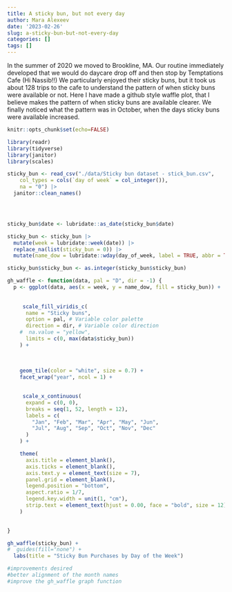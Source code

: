 ```yaml
---
title: A sticky bun, but not every day
author: Mara Alexeev
date: '2023-02-26'
slug: a-sticky-bun-but-not-every-day
categories: []
tags: []
---
```


In the summer of 2020 we moved to Brookline, MA. Our routine immediately developed that we would do daycare drop off and then stop by Temptations Cafe (Hi Nassib!!) We particularly enjoyed their sticky buns, but it took us about 128 trips to the cafe to understand the pattern of when sticky buns were available or not. Here I have made a github style waffle plot, that I believe makes the pattern of when sticky buns are available clearer. We finally noticed what the pattern was in October, when the days sticky buns were available increased.

```r
knitr::opts_chunk$set(echo=FALSE)

library(readr)
library(tidyverse)
library(janitor)
library(scales)

sticky_bun <- read_csv("./data/Sticky bun dataset - stick_bun.csv", 
    col_types = cols(`day of week` = col_integer()), 
    na = "0") |>
  janitor::clean_names()




sticky_bun$date <- lubridate::as_date(sticky_bun$date)

sticky_bun <- sticky_bun |> 
  mutate(week = lubridate::week(date)) |>
  replace_na(list(sticky_bun = 0)) |>
  mutate(name_dow = lubridate::wday(day_of_week, label = TRUE, abbr = TRUE )) 

sticky_bun$sticky_bun <- as.integer(sticky_bun$sticky_bun)
```

```r

gh_waffle <- function(data, pal = "D", dir = -1) {
  p <- ggplot(data, aes(x = week, y = name_dow, fill = sticky_bun)) +
   
    
     scale_fill_viridis_c(
      name = "Sticky buns",
      option = pal, # Variable color palette
      direction = dir, # Variable color direction
    #  na.value = "yellow",
      limits = c(0, max(data$sticky_bun))
    ) +
    
   
    
    geom_tile(color = "white", size = 0.7) +
    facet_wrap("year", ncol = 1) +
   

     scale_x_continuous(
      expand = c(0, 0),
      breaks = seq(1, 52, length = 12),
      labels = c(
        "Jan", "Feb", "Mar", "Apr", "May", "Jun",
        "Jul", "Aug", "Sep", "Oct", "Nov", "Dec"
      )
    ) +

    theme(
      axis.title = element_blank(),
      axis.ticks = element_blank(), 
      axis.text.y = element_text(size = 7),
      panel.grid = element_blank(),
      legend.position = "bottom",
      aspect.ratio = 1/7,
      legend.key.width = unit(1, "cm"),
      strip.text = element_text(hjust = 0.00, face = "bold", size = 12)
    )

  
}

```

```r
gh_waffle(sticky_bun) + 
#  guides(fill="none") + 
  labs(title = "Sticky Bun Purchases by Day of the Week")

#improvements desired
#better alignment of the month names
#improve the gh_waffle graph function
```

